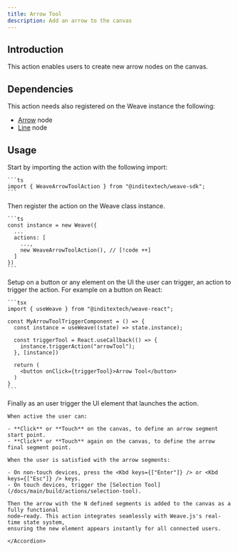 ```yaml
---
title: Arrow Tool
description: Add an arrow to the canvas
---
```



## Introduction

This action enables users to create new arrow nodes on the canvas.

## Dependencies

This action needs also registered on the Weave instance the following:

- [Arrow](/docs/main/build/nodes/arrow) node
- [Line](/docs/main/build/nodes/line) node

## Usage

<Accordions className="bg-transparent">
  <Accordion title="1. Import the action" id="import-action">
    Start by importing the action with the following import:

    ```ts
    import { WeaveArrowToolAction } from "@inditextech/weave-sdk";
    ```

  </Accordion>
  <Accordion title="2. Register the action" id="register-action">
    Then register the action on the Weave class instance.

    ```ts
    const instance = new Weave({
      ...
      actions: [
        ...,
        new WeaveArrowToolAction(), // [!code ++]
      ]
    })
    ```

  </Accordion>
  <Accordion title="3. Setup the action trigger" id="setup-action-trigger">
    Setup on a button or any element on the UI the user can trigger, an action
    to trigger the action. For example on a button on React:

    ```tsx
    import { useWeave } from "@inditextech/weave-react";

    const MyArrowToolTriggerComponent = () => {
      const instance = useWeave((state) => state.instance);

      const triggerTool = React.useCallback(() => {
        instance.triggerAction("arrowTool");
      }, [instance])

      return (
        <button onClick={triggerTool}>Arrow Tool</button>
      )
    }
    ```

  </Accordion>
  <Accordion title="4. Trigger the action" id="trigger-the-action">
    Finally as an user trigger the UI element that launches the action.

    When active the user can:

    - **Click** or **Touch** on the canvas, to define an arrow segment start point.
    - **Click** or **Touch** again on the canvas, to define the arrow final segment point.

    When the user is satisfied with the arrow segments:

    - On non-touch devices, press the <Kbd keys={["Enter"]} /> or <Kbd keys={["Esc"]} /> keys.
    - On touch devices, trigger the [Selection Tool](/docs/main/build/actions/selection-tool).

    Then the arrow with the N defined segments is added to the canvas as a fully functional
    node—ready. This action integrates seamlessly with Weave.js's real-time state system,
    ensuring the new element appears instantly for all connected users.

    </Accordion>

</Accordions>
